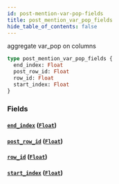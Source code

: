 ```yaml
---
id: post-mention-var-pop-fields
title: post_mention_var_pop_fields
hide_table_of_contents: false
---
```


aggregate var_pop on columns

```graphql
type post_mention_var_pop_fields {
  end_index: Float
  post_row_id: Float
  row_id: Float
  start_index: Float
}
```

### Fields

#### [`end_index`](#) ([`Float`](../scalars/float))

#### [`post_row_id`](#) ([`Float`](../scalars/float))

#### [`row_id`](#) ([`Float`](../scalars/float))

#### [`start_index`](#) ([`Float`](../scalars/float))
